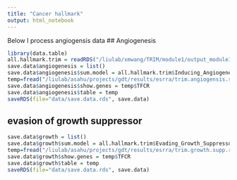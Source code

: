 ```yaml
---
title: "Cancer hallmark"
output: html_notebook
---
```


Below I process angiogensis data 
## Angiogenesis

```r
library(data.table)
all.hallmark.trim = readRDS("/liulab/xmwang/TRIM/module1/output_module1/cancer.hallmarks.trim1.rds")
save.data$angiogenesis = list()
save.data$angiogenesis$sum.model = all.hallmark.trim$Inducing_Angiogenesis %>% data.table %>% .[,.(TF=gene, auc_ci=auc_ci)]
temp=fread("/liulab/asahu/projects/gdt/results/esrra/trim.angiogensis.supp.result.csv")
save.data$angiogenesis$show.genes = temp$TFCR
save.data$angiogenesis$table = temp
saveRDS(file="data/save.data.rds", save.data)
```

## evasion of growth suppressor

```r
save.data$growth = list()
save.data$growth$sum.model = all.hallmark.trim$Evading_Growth_Suppressors %>% data.table %>% .[,.(TF=gene, auc_ci=auc_ci)]
temp=fread("/liulab/asahu/projects/gdt/results/esrra/trim.growth.supp.result.csv")
save.data$growth$show.genes = temp$TFCR
save.data$growth$table = temp
saveRDS(file="data/save.data.rds", save.data)
```
